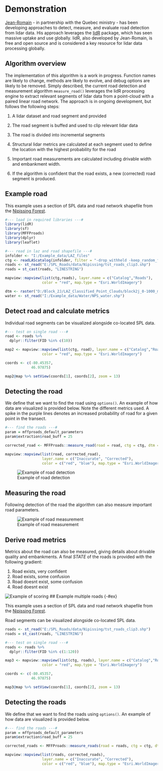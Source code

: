 # Demonstration {-#demo}

[Jean-Romain](#jrr) - in partnership with the Quebec ministry - has been developing approaches to detect, measure, and evaluate road detection from lidar data. His approach leverages the [lidR](https://github.com/Jean-Romain/lidR) package, which has seen massive uptake and use globally. lidR, also developed by Jean-Romain, is free and open source and is considered a key resource for lidar data processing globally. 

## Algorithm overview {-#alg}

The implementation of this algorithm is a work in progress. Function names are likely to change, methods are likely to evolve, and debug options are likely to be removed. Simply described, the current road detection and measurement algorithm `measure_road()` leverages the lidR processing engine to extract relevant segments of lidar data from a point-cloud with a paired linear road network. The approach is in ongoing development, but follows the following steps:

1. A lidar dataset and road segment and provided

2. The road segment is buffed and used to clip relevant lidar data

3. The road is divided into incremental segments

3. Structural lidar metrics are calculated at each segment used to define the location with the highest probability for the road

5. Important road measurements are calculated including drivable width and embankment width.

4. If the algorithm is confident that the road exists, a new (corrected) road segment is produced.

## Example road {-#ex}

This example uses a section of SPL data and road network shapefile from the [Nipissing Forest](-#nipissing).

```r
#--- load in required libraries ---#
library(lidR)
library(sf)
library(MFFProads)
library(dplyr)
library(leaflet)

#--- read in laz and road shapefile ---#
infolder <- "I:/Example_data/LAZ_files"
ctg <- readLAScatalog(infolder, filter = "-drop_withheld -keep_random_fraction 0.25")
roads <- st_read("E:/SPL_Roads/data/Nipissing/tst_roads_clip3.shp")
roads = st_cast(roads, "LINESTRING")


```
```r
mapview::mapview(list(ctg,roads), layer.name = c("Catalog","Roads"),
                 color = "red", map.type = "Esri.WorldImagery")
```
```r
dtm <- raster("D:/Block_2J/LAZ_Classified_Point_Clouds/block2j_0-1000_metrics/dtm_section/merged_dtm_tst_crs.tif")
water <- st_read("I:/Example_data/Water/NPS_water.shp")

```

## Detect road and calculate metrics {-#detectandcalc}

Individual road segments can be visualized alongside co-located SPL data.

```r
#--- test on single road ---#
road <- roads %>%
  dplyr::filter(FID %in% c(10))

```

```r
map2 <- mapview::mapview(list(ctg, road), layer.name = c("Catalog","Road"),
                 color = "red", map.type = "Esri.WorldImagery")

coords <- c(-80.45357,
            46.97875)

map2@map %>% setView(coords[1], coords[2], zoom = 13)

```

## Detecting the road {-#detect}

We define that we want to find the road using `options()`. An example of how data are visualized is provided below. Note the different metrics used. A spike in the purple lines denotes an increased probability of road for a given point in the transect.

```r
#--- find the roads ---#
param = mffproads_default_parameters
param$extraction$road_buff = 25

corrected_road <- MFFProads::measure_road(road = road, ctg = ctg, dtm = dtm, water = water, param = param)
```
```r
mapview::mapview(list(road, corrected_road),
                 layer.name = c("Inaccurate", "Corrected"),
                 color = c("red", "blue"), map.type = "Esri.WorldImagery")

```

![Example of road detection](img/detect/detect.gif)

## Measuring the road {-#measure}

Following detection of the road the algorithm can also measure important road parameters.

![Example of road measurement](img/measure/measure.gif)

## Derive road metrics {-#metrics}

Metrics about the road can also be measured, giving details about drivable quality and embankments. A final _STATE_ of the roads is provided with the following gradient:

1. Road exists, very confident
2. Road exists, some confusion
3. Road doesnt exist, some confusion
4. Road doesnt exist


![Example of scoring](img/scoring_.jpg)
## Example multiple roads {-#ex}

This example uses a section of SPL data and road network shapefile from the [Nipissing Forest](-#nipissing).

Road segments can be visualized alongside co-located SPL data.

```r
roads <- st_read("E:/SPL_Roads/data/Nipissing/tst_roads_clip3.shp")
roads = st_cast(roads, "LINESTRING")
```
```r
#--- test on single road ---#
roads <- roads %>%
  dplyr::filter(FID %in% c(1:120))

```

```r
map3 <- mapview::mapview(list(ctg, roads), layer.name = c("Catalog","Roads"),
                 color = "red", map.type = "Esri.WorldImagery")

coords <- c(-80.45357,
            46.97875)

map3@map %>% setView(coords[1], coords[2], zoom = 13)

```

## Detecting the roads {-#detect}

We define that we want to find the roads using `options()`. An example of how data are visualized is provided below.
```r
#--- find the roads ---#
param = mffproads_default_parameters
param$extraction$road_buff = 25

corrected_roads <- MFFProads::measure_roads(road = roads, ctg = ctg, dtm = dtm, water = water, param = param)
```
```r
mapview::mapview(list(roads, corrected_roads),
                 layer.name = c("Inaccurate", "Corrected"),
                 color = c("red", "blue"), map.type = "Esri.WorldImagery")

```
